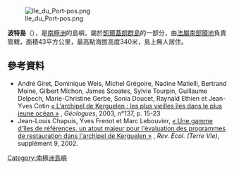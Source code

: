 [[Image:Ile_du_Port-pos.png|right]]

{{coord|49|11|S|69|36|E|type:isle_region:FR-TF|display=title}}

'''波特島'''（{{lang-fr|Île du Port}}），是[[南極洲|南極洲]]的島嶼，屬於[[凱爾蓋朗群島|凱爾蓋朗群島]]的一部分，由[[法屬南部領地|法屬南部領地]]負責管轄，面積43平方公里，最高點海拔高度340米，島上無人居住。

==參考資料==
* André Giret, Dominique Weis, Michel Grégoire, Nadine Matielli, Bertrand Moine, Gilbert Michon, James Scoates, Sylvie Tourpin, Guillaume Delpech, Marie-Christine Gerbe, Sonia Doucet, Raynald Ethien et Jean-Yves Cotin [http://www.institut-polaire.fr/content/download/1936/9468/version/1/file/Geologie+des+Kerguelen.pdf « L'archipel de Kerguelen : les plus vieilles îles dans le plus jeune océan »] {{Wayback|url=http://www.institut-polaire.fr/content/download/1936/9468/version/1/file/Geologie+des+Kerguelen.pdf |date=20140825153207 }}, ''Géologues'', 2003, n°137, p. 15-23
* Jean-Louis Chapuis, Yves Frenot et Marc Lebouvier, [http://www.mnhn.fr/mnhn/isb/docs/biblio/Chapuis_et_al.Rev._Ecol.pdf « Une gamme d'îles de références, un atout majeur pour l'évaluation des programmes de restauration dans l'archipel de Kerguelen »] {{Wayback|url=http://www.mnhn.fr/mnhn/isb/docs/biblio/Chapuis_et_al.Rev._Ecol.pdf |date=20081009002430 }}, ''Rev. Écol. (Terre Vie)'', supplément 9, 2002.
{{reflist}}

{{Antarctica-geo-stub}}
[[Category:南極洲島嶼|Category:南極洲島嶼]]